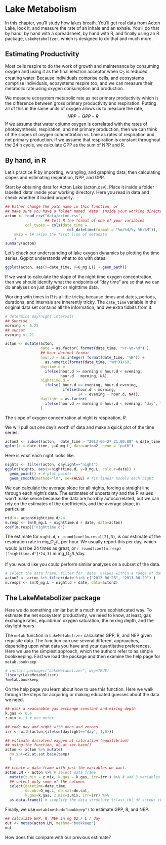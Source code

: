 # Lake Metabolism

In this chapter, you'll study how lakes breath. You'll get real data from Acton Lake, look it, and measure the rate of an inhale and an exhale. You'll do that by hand, by hand with a spreadsheet, by hand with R, and finally using an R package, `LakeMetabolizer`, which is designed to do that and much more.

## Estimating Productivity

Most cells respire to do the work of growth and maintenance by consuming oxygen and using it as the final electron acceptor when O$_2$ is reduced, creating water. Because individuals comprise cells, and ecosystems comprise individuals, ecosystems respire too, and we can measure their metabolic rate using oxygen consumption and production.

We measure ecosystem metabolic rate as net primary productivity which is the difference between gross primary productivity and respiration. Putting all of this in the same units of oxygen allows us to measure the rate,
$$NPP = GPP - R$$
If we assume that water column oxygen is correlated with the rates of photosynthesis, respiration, and net primary production, then we can think of the slopes of oxygen concentration vs. time as rates of respiration and net primary production.  If we assume that respiration is constant throughout the 24 h cycle, we calculate GPP as the sum of NPP and R. 

## By hand, in R
Let's practice R by importing, wrangling, and graphing data, then calculating slopes and estimating respiration, NPP, and GPP. 

Start by obtaining data for Acton Lake (acton.csv). Place it inside a folder labelled 'data' inside your working directory. Here you read in data and check whether it loaded properly.
```r
## Either change the path name in this function, or
## make sure you have a folder named 'data' inside your working directory
acton <- read_csv("data/acton.csv", 
                  ## tell R the format of one of your variables
         col_types = cols(date_time = 
                            col_datetime(format = "%m/%d/%y %H:%M")), 
    skip = 1# skips the first line of metadata
    )
summary(acton)
```
Let's check our understanding of lake oxygen dynamics by plotting the time series. Ggplot understands what to do with dates.
```r
ggplot(acton, aes(x=date_time, y=O_mg.L)) + geom_path() 
```

If we want to calculate the slope of the night time oxygen concentration, then we should identify what the endpoints of "day time" are so that we can do analyses on just daylight or nighttime data.

Working with times in R is a little tricky, because times and dates, periods, durations, and intervals are inherently tricky. The `date_time` variable in the original data set contains all the information, and we extra tidbits from it.
```r
# determine day/night intervals
## Sunrise
morning <- 6.25
## sunset
evening <- 21

acton <- mutate(acton,
                date = as.factor( format(date_time, "%Y-%m-%d") ),
                ## hour decimal format
                hour.d = as.integer( format(date_time, "%H")) + 
                  as.numeric(format(date_time, "%M"))/60,
                daytime.d = 
                  ifelse(hour.d >= morning & hour.d < evening, 
                         hour.d - morning, NA),
                nighttime.d = 
                  ifelse( hour.d >= evening, hour.d-evening, 
                          ifelse(hour.d < morning, 
                                 24 - evening + hour.d, NA)),
                daylight = as.factor(
                  ifelse(hour.d >= morning & hour.d < evening, "day", "night"))
                )
```

The slope of oxygen concentration at night is respiration, $R$.

We will pull out one day's worth of data and make a **q**uick plot of the time series.
```r
acton2 <- subset(acton,  date_time > "2013-06-27 21:00:00" & date_time < "2013-06-28 06:15:00") 
qplot(x = date_time, y=O_mg.L, data=acton2, geom = "path")
```

Here is what each night looks like. 
```r
nights <- filter(acton, daylight=="night")
ggplot(nights, aes(x=nighttime.d, y=O_mg.L, colour=date)) + 
  geom_point() + # plot points
  geom_smooth(method="lm", se=FALSE) # fit linear models each night
```

We can calculate the average slope for all nights, forcing a straight line through each night's data. The estimates of uncertainty and the P values won't make sense because the data are horribly autocorrelated, but we can rely on the estimates of the coefficients, and the average slope, in particular.
```r
ntd <- acton$nighttime.d/24
m.resp <- lm(O_mg.L ~ nighttime.d + date, data=acton)
coef(m.resp)["nighttime.d"]
```

The estimate for `night.d`, ```r round(coef(m.resp)[2],3)```, is our estimate of the respiration rate in mg_O$_2$/L per hour. We usually report this per day, which would just be 24 times as great, or ```r round(coef(m.resp)["nighttime.d"]*24,3)``` in mg_O$_2$/L/day.

If you would like you could perform similar analyses on a subset of the data. 
```r
# select the data frame, filter for 'date' values within a range of dates
acton2 <- acton %>% filter(date %in% c("2013-06-28", "2013-06-29") )
m.resp2 <- lm(O_mg.L ~ night.d + date, data=acton2)
```

## The LakeMetabolizer package
Here we do something similar but in a much more sophisticated way. To estimate the net ecosystem productivity, we need to know, at least, gas exchange rates, equilibrium oxygen saturation, the mixing depth, and the daylight hours.

The `metab` function in `LakeMetabolizer` calculates GPP, R, and NEP given requisite data. The function can use several different approaches, depending upon what data you have and your quantitative preferences. Here we use the simplest approach, which the authors refer to as simple bookkeeping. First we load the package and then examine the help page for `metab.bookkeep`. 
```r
# install.packages("LakeMetabolizer", dep=TRUE)
library(LakeMetabolizer)
?metab.bookkeep
```
On the help page you learn about how to use this function. Here we walk through the steps for acquiring or making educated guesses about the data we need.
```r
## pick a reasonable gas exchange constant and mixing depth
k.gas <- 0.4
z.mix <- 1 # one meter

## code day and night with ones and zeroes
irr <- with(acton,{ifelse(daylight=="day", 1,0)})

## estimate dissolved oxygen at saturation (equilibrium)
## using the function, o2.at.sat.base()
acton <- acton %>% mutate(
  do.sat=o2.at.sat.base(temp) 
  )

## create a data frame with just the variables we want.
acton.LM <- acton %>% # select data frame
  mutate(z.mix = z.mix, k.gas = k.gas, irr=irr ) %>% # add 3 variables 
  ## select only some of the columns
  select(datetime=date_time,
         do.obs=O_mg.L, do.sat=do.sat, 
         k.gas=k.gas, z.mix=z.mix, irr=irr) %>%
  as.data.frame() # simplify the data structure (class tbl_df screws things up)
```

Finally, we use `metab(method="bookkeep")` to estimate GPP, R, and NEP.
```r
## calculate GPP, R, NEP in mg O2 / L / day
out <- metab(acton.LM, method="bookkeep")
out
```

How does this compare with our previous estimate? 

